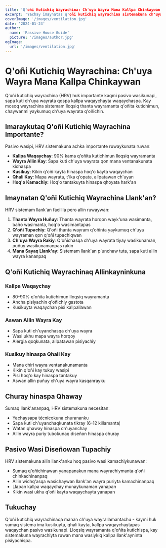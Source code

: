 ```yaml
---
title: 'Q'oñi Kutichiq Wayrachina: Ch'uya Wayra Mana Kallpa Chinkaywan'
excerpt: 'Yachay imaynatas q'oñi kutichiq wayrachina sistemakuna ch'uya wayrata qon, kallpa waqaychayta waqaychaspa pasivo wasikunapi.'
coverImage: '/images/ventilation.jpg'
date: '2024-01-24'
author:
  name: 'Passive House Guide'
  picture: '/images/author.jpg'
ogImage:
  url: '/images/ventilation.jpg'
---
```


# Q'oñi Kutichiq Wayrachina: Ch'uya Wayra Mana Kallpa Chinkaywan

Q'oñi kutichiq wayrachina (HRV) huk importante kaqmi pasivo wasikunapi, sapa kuti ch'uya wayrata qospa kallpa waqaychayta waqaychaspa. Kay mosoq wayrachina sistemam lloqsiq thanta wayramanta q'oñita kutichimun, chaywanmi yaykumuq ch'uya wayrata q'oñichin.

## Imaraykutaq Q'oñi Kutichiq Wayrachina Importante?

Pasivo wasipi, HRV sistemakuna achka importante ruwaykunata ruwan:

- **Kallpa Waqaychay**: 90% kama q'oñita kutichimun lloqsiq wayramanta
- **Wayra Allin Kay**: Sapa kuti ch'uya wayrata qon mana ventanakunata kichaspa
- **Kusikuy**: Kikin q'oñi kayta hinaspa hoq'o kayta waqaychan
- **Qhali Kay**: Mapa wayrata, t'ika q'opata, allpatawan ch'uyan
- **Hoq'o Kamachiy**: Hoq'o tantakuyta hinaspa qhoyata hark'an

## Imaynatan Q'oñi Kutichiq Wayrachina Llank'an?

HRV sistemam llank'an facillla pero allin ruwaywan:

1. **Thanta Wayra Huñuy**: Thanta wayrata horqon wayk'una wasimanta, baño wasimanta, hoq'o wasimantapas
2. **Q'oñi Tupachiy**: Q'oñi thanta wayram q'oñinta yaykumuq ch'uya wayraman qon q'oñi tupachiqwan
3. **Ch'uya Wayra Rakiy**: Q'oñichasqa ch'uya wayrata tiyay wasikunaman, puñuy wasikunamanpas rakin
4. **Mana Sayaq Llank'ay**: Sistemam llank'an p'unchaw tuta, sapa kuti allin wayra kananpaq

## Q'oñi Kutichiq Wayrachinaq Allinkayninkuna

### Kallpa Waqaychay
- 80-90% q'oñita kutichimun lloqsiq wayramanta
- Ancha pisiyachin q'oñichiy gastota
- Kusikuyta waqaychan pisi kallpallawan

### Aswan Allin Wayra Kay
- Sapa kuti ch'uyanchasqa ch'uya wayra
- Wasi ukhu mapa wayra horqoy
- Alergia qoqkunata, allpatawan pisiyachiy

### Kusikuy hinaspa Qhali Kay
- Mana chiri wayra ventanakunamanta
- Kikin q'oñi kay tukuy wasipi
- Pisi hoq'o kay hinaspa tantakuy
- Aswan allin puñuy ch'uya wayra kasqanrayku

## Churay hinaspa Qhaway

Sumaq llank'ananpaq, HRV sistemakuna necesitan:

- Yachaysapa técnicokuna churananku
- Sapa kuti ch'uyanchaqkunata tikray (6-12 killamanta)
- Watan qhaway hinaspa ch'uyanchay
- Allin wayra puriy tubokunaq diseñon hinaspa churay

## Pasivo Wasi Diseñowan Tupachiy

HRV sistemakuna allin llank'anku hoq pasivo wasi kamachiykunawan:

- Sumaq q'oñichinawan yanapanakun mana wayrachiymanta q'oñi chinkachinanpaq
- Allin wichq'asqa wasichaywan llank'an wayra puriyta kamachinanpaq
- Llapan kallpa waqaychay munaykunaman yanapan
- Kikin wasi ukhu q'oñi kayta waqaychayta yanapan

## Tukuchay

Q'oñi kutichiq wayrachinaqa manan ch'uya wayrallamantachu - kaymi huk sumaq sistema ima kusikuyta, qhali kayta, kallpa waqaychaytapas waqaychan pasivo wasikunapi. Lloqsiq wayramanta q'oñita kutichispa, kay sistemakuna wayrachiyta ruwan mana wasiykiq kallpa llank'ayninta pisiyachispa.
